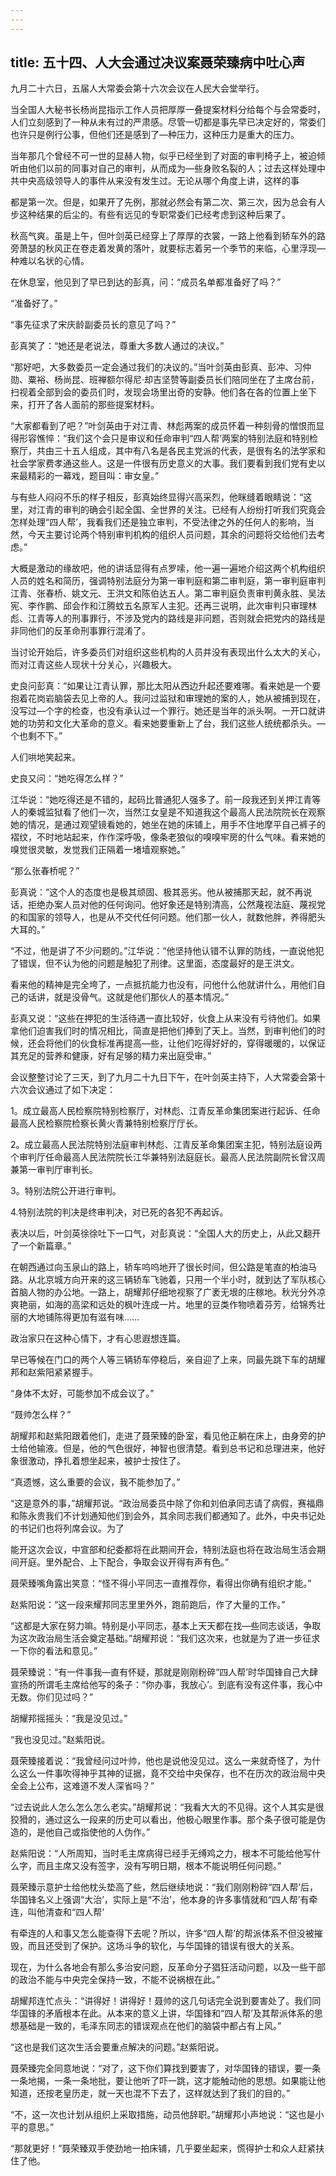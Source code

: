 ```yaml
---
---
---
```

title: 五十四、人大会通过决议案聂荣臻病中吐心声
---



九月二十六日，五届人大常委会第十六次会议在人民大会堂举行。

当全国人大秘书长杨尚昆指示工作人员把厚厚一叠提案材料分给每个与会常委时，人们立刻感到了一种从未有过的严肃感。尽管一切都是事先早已决定好的，常委们也许只是例行公事，但他们还是感到了—种压力，这种压力是重大的压力。

当年那几个曾经不可一世的显赫人物，似乎已经坐到了对面的审判椅子上，被迫倾听由他们以前的同事对自己的审判，从而成为—些身败名裂的人；过去这样处理中共中央高级领导人的事件从来没有发生过。无论从哪个角度上讲，这样的事

都是第一次。但是，如果开了先例，那就必然会有第二次、第三次，因为总会有人步这种结果的后尘的。有些有远见的专职常委们已经考虑到这种后果了。

秋高气爽。虽是上午，但叶剑英已经穿上了厚厚的衣裳，一路上他看到轿车外的路旁萧瑟的秋风正在卷走着发黄的落叶，就要标志着另一个季节的来临，心里浮现—种难以名状的心情。

在休息室，他见到了早已到达的彭真，问：“成员名单都准备好了吗？”

“准备好了。”

“事先征求了宋庆龄副委员长的意见了吗？”

彭真笑了：“她还是老说法，尊重大多数人通过的决议。”

“那好吧，大多数委员一定会通过我们的决议的。”当叶剑英由彭真、彭冲、习仲勋、粟裕、杨尚昆、班禅额尔得尼·却吉坚赞等副委员长们陪同坐在了主席台前，扫视着全部到会的委员们时，发现会场里出奇的安静。他们各在各的位置上坐下来，打开了各人面前的那些提案材料。

“大家都看到了吧？”叶剑英由于对江青、林彪两案的成员怀着一种刻骨的憎恨而显得形容憔悴：“我们这个会只是审议和任命审判“四人帮’两案的特别法庭和特别检察厅，共由三十五人组成，其中有八名是各民主党派的代表，是很有名的法学家和社会学家费孝通这些人。这是一件很有历史意义的大事。我们要看到我们党有史以来最精彩的一幕戏，题目叫：审女皇。”

与有些人闷闷不乐的样子相反，彭真始终显得兴高采烈，他眯缝着眼睛说：“这里，对江青的审判的确会引起全国、全世界的关注。已经有人纷纷打听我们究竟会怎样处理“四人帮’，我看我们还是独立审判，不受法律之外的任何人的影响，当然，今天主要讨论两个特别审判机构的组织人员问题，其余的问题将交给他们去考虑。”

大概是激动的缘故吧，他的讲话显得有点罗嗦，他一遍一遍地介绍这两个机构组织人员的姓名和简历，强调特别法庭分为第一审判庭和第二审判庭，第一审判庭审判江青、张春桥、姚文元、王洪文和陈伯达五人。第二审判庭负责审判黄永胜、吴法宪、李作鹏、邱会作和江腾蚊五名原军人主犯。还再三说明，此次审判只审理林彪、江青等人的刑事罪行，不涉及党内的路线是非问题，否则就会把党内的路线是非同他们的反革命刑事罪行混淆了。

当讨论开始后，许多委员们对组织这些机构的人员并没有表现出什么太大的关心，而对江青这些人现状十分关心，兴趣极大。

史良问彭真：“如果让江青认罪，那比太阳从西边升起还要难哪。看来她是一个要抱着花岗岩脑袋去见上帝的人。我问过监狱和审理她的案的人，她从被捕到现在，没写过—个字的检查，也没有承认过一个罪行。她还是当年的派头啊。一开口就讲她的功劳和文化大革命的意义。看来她要重新上了台，我们这些人统统都杀头。—个也剩不下。”

人们哄地笑起来。

史良又问：“她吃得怎么样？”

江华说：“她吃得还是不错的，起码比普通犯人强多了。前一段我还到关押江青等人的秦城监狱看了他们一次，当然江女皇是不知道我这个最高人民法院院长在观察她的情况，是通过观望镜看她的，她坐在她的床铺上，用手不住地摩平自己裤子的褶纹，不时地站起来，作作深呼吸，像条老狼似的嗅嗅牢房的什么气味。看来她的嗅觉很灵敏，发觉我们正隔着一堵墙观察她。”

“那么张春桥呢？”

彭真说：“这个人的态度也是极其顽固、极其恶劣。他从被捕那天起，就不再说话，拒绝办案人员对他的任何询问。他好象还是特别清高，公然蔑视法庭、蔑视党的和国家的领导人，也是从不交代任何问题。他们那一伙人，就数他胖，养得肥头大耳的。”

“不过，他是讲了不少问题的。”江华说：“他坚持他认错不认罪的防线，一直说他犯了错误，但不认为他的问题是触犯了刑律。这里面，态度最好的是王洪文。

看来他的精神是完全垮了，一点抵抗能力也没有，问他什么他就讲什么，用他们自己的话讲，就是没骨气。这就是他们那伙人的基本情况。”

彭真又说：“这些在押犯的生活待遇一直比较好，伙食上从来没有亏待他们。如果拿他们迫害我们时的情况相比，简直是把他们捧到了天上。当然，到审判他们的时候，还会将他们的伙食标准再提高—些，让他们吃得好好的，穿得暖暖的，以保证其充足的营养和健康，好有足够的精力来出庭受审。”

会议整整讨论了三天，到了九月二十九日下午，在叶剑英主持下，人大常委会第十六次会议通过了如下决定：

1。成立最高人民检察院特别检察厅，对林彪、江青反革命集团案进行起诉、任命最高人民检察院检察长黄火青兼特别检察厅厅长。

2。成立最高人民法院特别法庭审判林彪、江青反革命集团案主犯，特别法庭设两个审判厅任命最高人民法院院长江华兼特别法庭庭长。最高人民法院副院长曾汉周兼第一审判厅审判长。

3。特别法院公开进行审判。

4.特别法院的判决是终审判决，对已死的各犯不再起诉。

表决以后，叶剑英徐徐吐下一口气，对彭真说：“全国人大的历史上，从此又翻开了一个新篇章。”

在朝西通过向玉泉山的路上，轿车呜呜地开了很长时间，但公路是笔直的柏油马路。从北京城方向开来的这三辆轿车飞驰着，只用一个半小时，就到达了军队核心首脑人物的办公地。一路上，胡耀邦仔细地视察了广袤无垠的庄稼地。秋光分外凉爽艳丽，如海的高梁和远处的枫叶连成一片。地里的豆类作物喷着芬芳，给锦秀壮丽的大地铺陈得更加有滋有味……

政治家只在这种心情下，才有心思遐想连篇。

早已等候在门口的两个人等三辆轿车停稳后，亲自迎了上来，同最先跳下车的胡耀邦和赵紫阳紧紧握手。

“身体不太好，可能参加不成会议了。”

“聂帅怎么样？”

胡耀邦和赵紫阳跟着他们，走进了聂荣臻的卧室，看见他正躺在床上，由身旁的护士给他输液。但是，他的气色很好，神智也很清楚。看到总书记和总理进来，他好象很激动，挣扎着想坐起来，被护士按住了。

“真遗憾，这么重要的会议，我不能参加了。”

“这是意外的事，”胡耀邦说。“政治局委员中除了你和刘伯承同志请了病假，赛福鼎和陈永贵我们不计划通知他们到会外，其余同志我们都通知了。此外，中央书记处的书记们也将列席会议。为了

能开这次会议，中宣部和纪委都将在此期间开会，特别法庭也将在政治局生活会期间开庭。里外配合、上下配合，争取会议开得有声有色。”

聂荣臻嘴角露出笑意：“怪不得小平同志一直推荐你，看得出你确有组织才能。”

赵紫阳说：“这一段来耀邦同志里里外外，跑前跑后，作了大量的工作。”

“这都是大家在努力嘛。特别是小平同志，基本上天天都在找—些同志谈话，争取为这次政治局生活会奠定基础。”胡耀邦说：“我们这次来，也就是为了进一步征求一下你的看法和意见。”

聂荣臻说：“有一件事我—直有怀疑，那就是刚刚粉碎“四人帮’时华国锋自己大肆宣扬的所谓毛主席给他写的条子：“你办事，我放心’。到底有没有这件事，我心中无数。你们见过吗？”

胡耀邦摇摇头：“我是没见过。”

“我也没见过。”赵紫阳说。

聂荣臻接着说：“我曾经问过叶帅，他也是说他没见过。这么一来就奇怪了，为什么这么一件事吹得神乎其神的证据，竟不交给中央保存，也不在历次的政治局中央全会上公布，这难道不发人深省吗？”

“过去说此人怎么怎么怎么老实。”胡耀邦说：“我看大大的不见得。这个人其实是很狡猾的，通过这么一段来的历史可以看出，他极心眼里作事。那个条子很可能是伪造的，是他自己或指使他的人伪作。”

赵紫阳说：“人所周知，当时毛主席病得已经手无缚鸡之力，根本不可能给他写什么字，而且主席又没有签字，没有写明日期，根本不能说明任何问题。”

聂荣臻示意护士给他枕头垫高了些，然后继续地说：“我们刚刚粉碎“四人帮’后，华国锋名义上强调“大治’，实际上是“不治’，他本身的许多事情就和“四人帮’有牵连，叫他清查和“四人帮’

有牵连的人和事又怎么能查得下去呢？所以，许多“四人帮’的帮派体系不但没被摧毁，而且还受到了保护。这场斗争的软化，与华国锋的错误有很大的关系。

现在，为什么各地会有那么多治安问题，反革命分子猖狂活动问题，以及一些干部的政治不能与中央完全保持一致，不能不说祸根在此。”

胡耀邦连忙点头：“讲得好！讲得好！聂帅的这几句话完全说到要害处了。我们同华国锋的矛盾根本在此。从本来的意义上讲，华国锋和“四人帮’及其帮派体系的思想基础是一致的，毛泽东同志的错误观点在他们的脑袋中都占有上风。”

“这也是我们这次生活会要重点解决的问题。”赵紫阳说。

聂荣臻完全同意地说：“对了，这下你们算找到要害了，对华国锋的错误，要一条一条地揭，一条一条地批，要让他听了吓一跳，这才能触动他的思想。如果能让他知道，还按老皇历走，就一天也混不下去了，这样就达到了我们的目的。”

“不，这一次也计划从组织上采取措施，动员他辞职。”胡耀邦小声地说：“这也是小平的意思。”

“那就更好！”聂荣臻双手使劲地一拍床铺，几乎要坐起来，慌得护士和众人赶紧扶住了他。
